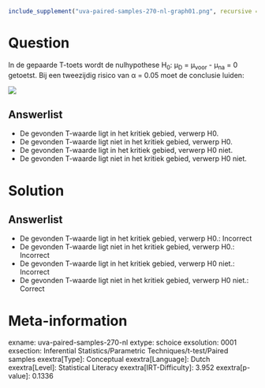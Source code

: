 ```r
include_supplement("uva-paired-samples-270-nl-graph01.png", recursive = TRUE)
```

Question
========

In de gepaarde T-toets wordt de nulhypothese H~0~: μ~D~ = μ~voor~ -
μ~na~ = 0 getoetst. Bij een tweezijdig risico van α = 0.05 moet de
conclusie luiden:

![](uva-paired-samples-270-nl-graph01.png)

Answerlist
----------

* De gevonden T-waarde ligt in het kritiek gebied, verwerp H0.
* De gevonden T-waarde ligt niet in het kritiek gebied, verwerp H0.
* De gevonden T-waarde ligt in het kritiek gebied, verwerp H0 niet.
* De gevonden T-waarde ligt niet in het kritiek gebied, verwerp H0 niet.

Solution
========

Answerlist
----------

* De gevonden T-waarde ligt in het kritiek gebied, verwerp H0.: Incorrect
* De gevonden T-waarde ligt niet in het kritiek gebied, verwerp H0.: Incorrect
* De gevonden T-waarde ligt in het kritiek gebied, verwerp H0 niet.: Incorrect
* De gevonden T-waarde ligt niet in het kritiek gebied, verwerp H0 niet.: Correct

Meta-information
================
exname: uva-paired-samples-270-nl
extype: schoice
exsolution: 0001
exsection: Inferential Statistics/Parametric Techniques/t-test/Paired samples
exextra[Type]: Conceptual
exextra[Language]: Dutch
exextra[Level]: Statistical Literacy
exextra[IRT-Difficulty]: 3.952
exextra[p-value]: 0.1336
